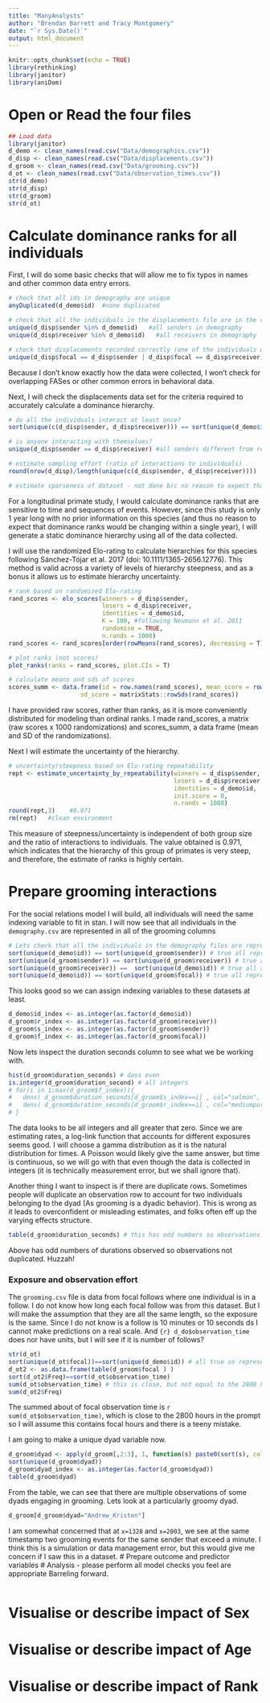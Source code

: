 ```yaml
---
title: "ManyAnalysts"
author: "Brendan Barrett and Tracy Montgomery"
date: "`r Sys.Date()`"
output: html_document
---
```


```r
knitr::opts_chunk$set(echo = TRUE)
library(rethinking)
library(janitor)
library(aniDom)
```

# Open or Read the four files
```r
## Load data
library(janitor)
d_demo <- clean_names(read.csv("Data/demographics.csv"))
d_disp <- clean_names(read.csv("Data/displacements.csv"))
d_groom <- clean_names(read.csv("Data/grooming.csv"))
d_ot <- clean_names(read.csv("Data/observation_times.csv"))
str(d_demo)
str(d_disp)
str(d_groom)
str(d_ot)
```

# Calculate dominance ranks for all individuals

First, I will do some basic checks that will allow me to fix typos in names and other common data entry errors.

```r
# check that all ids in demography are unique
anyDuplicated(d_demo$id)  #none duplicated

# check that all the individuals in the displacements file are in the demography file
unique(d_disp$sender %in% d_demo$id)   #all senders in demography
unique(d_disp$receiver %in% d_demo$id)   #all receivers in demography

# check that displacements recorded correctly (one of the individuals was the subject of the focal follow)
unique(d_disp$focal == d_disp$sender | d_disp$focal == d_disp$receiver)   #all displacements involve a focal animal
```

Because I don't know exactly how the data were collected, I won't check for overlapping FASes or other common errors in behavioral data.

Next, I will check the displacements data set for the criteria required to accurately calculate a dominance hierarchy.

```r
# do all the individuals interact at least once? 
sort(unique(c(d_disp$sender, d_disp$receiver))) == sort(unique(d_demo$id))  #all demography individuals in displacements

# is anyone interacting with themselves?
unique(d_disp$sender == d_disp$receiver) #all senders different from receivers

# estimate sampling effort (ratio of interactions to individuals)
round(nrow(d_disp)/length(unique(c(d_disp$sender, d_disp$receiver))))  #36 (should be at least 10-20)

# estimate sparseness of dataset - not done b/c no reason to expect that simulated data would be too sparse
```

For a longitudinal primate study, I would calculate dominance ranks that are sensitive to time and sequences of events. However, since this study is only 1 year long with no prior information on this species (and thus no reason to expect that dominance ranks would be changing within a single year), I will generate a static dominance hierarchy using all of the data collected.

I will use the randomized Elo-rating to calculate hierarchies for this species following Sánchez-Tójar et al. 2017 (doi: 10.1111/1365-2656.12776). This method is valid across a variety of levels of hierarchy steepness, and as a bonus it allows us to estimate hierarchy uncertainty. 

```r
# rank based on randomized Elo-rating
rand_scores <- elo_scores(winners = d_disp$sender,
                          losers = d_disp$receiver,
                          identities = d_demo$id,
                          K = 100, #following Neumann et al. 2011
                          randomise = TRUE,
                          n.rands = 1000)
rand_scores <- rand_scores[order(rowMeans(rand_scores), decreasing = T),] #order based on final score

# plot ranks (not scores)
plot_ranks(ranks = rand_scores, plot.CIs = T)

# calculate means and sds of scores
scores_summ <- data.frame(id = row.names(rand_scores), mean_score = rowMeans(rand_scores),
                    sd_score = matrixStats::rowSds(rand_scores))
```

I have provided raw scores, rather than ranks, as it is more conveniently distributed for modeling than ordinal ranks. I made rand_scores, a matrix (raw scores x 1000 randomizations) and scores_summ, a data frame (mean and SD of the randomizations).

Next I will estimate the uncertainty of the hierarchy.

```r
# uncertainty/steepness based on Elo-rating repeatability
rept <- estimate_uncertainty_by_repeatability(winners = d_disp$sender,
                                              losers = d_disp$receiver,
                                              identities = d_demo$id,
                                              init.score = 0,
                                              n.rands = 1000)
round(rept,3)    #0.971
rm(rept)   #clean environment
```

This measure of steepness/uncertainty is independent of both group size and the ratio of interactions to individuals. The value obtained is 0.971, which indicates that the hierarchy of this group of primates is very steep, and therefore, the estimate of ranks is highly certain.

# Prepare grooming interactions

For the social relations model I will build, all individuals will need the same indexing variable to fit in stan. I will now see that all individuals in the `demography.csv` are represented in all of the grooming columns
```r
# Lets check that all the individuals in the demography files are represented in the sender and reciever component of the grooming data
sort(unique(d_demo$id)) == sort(unique(d_groom$sender)) # true all represented
sort(unique(d_groom$sender)) == sort(unique(d_groom$receiver)) # true all represented
sort(unique(d_groom$receiver)) ==  sort(unique(d_demo$id)) # true all represented
sort(unique(d_demo$id)) == sort(unique(d_groom$focal)) # true all represented

```
This looks good so we can assign indexing variables to these datasets at least.
```r
d_demo$id_index <- as.integer(as.factor(d_demo$id))
d_groom$r_index <- as.integer(as.factor(d_groom$receiver))
d_groom$s_index <- as.integer(as.factor(d_groom$sender))
d_groom$f_index <- as.integer(as.factor(d_groom$focal))
```

Now lets inspect the duration seconds column to see what we be working with.

```r
hist(d_groom$duration_seconds) # dass even
is.integer(d_groom$duration_second) # all integers
# for(i in 1:max(d_groom$f_index)){
#   dens( d_groom$duration_seconds[d_groom$s_index==i] , col="salmon", xlim=range(d_groom$duration_seconds) )
#   dens( d_groom$duration_seconds[d_groom$r_index==i] , col="mediumpurple3" , add=TRUE)
# }
```
The data looks to be all integers and all greater that zero. 
Since we are estimating rates, a log-link function that accounts for different exposures seems good.
I will choose a gamma distribution as it is the natural distribution for times.
A Poisson would likely give the same answer, but time is continuous, so we will go with that even though the data is collected in integers (it is technically measurement error, but we shall ignore that).

Another thing I want to inspect is if there are duplicate rows.
Sometimes people will duplicate an observation row to account for two individuals belonging to the dyad (As grooming is a dyadic behavior). This is wrong as it leads to overconfident or misleading estimates, and folks often eff up the varying effects structure.

```r
table(d_groom$duration_seconds) # this has odd numbers so observations not duplicated
```
Above has odd numbers of durations observed so observations not duplicated.
Huzzah!

### Exposure and observation effort
The `grooming.csv` file is data from focal follows where one individual is in a follow.
I do not know how long each focal follow was from this dataset.
But I will make the assumption that they are all the same length, so the exposure is the same.
Since I do not know is a follow is 10 minutes or 10 seconds ds I cannot make predictions on a real scale.
And `{r} d_do$observation_time` does nor have units, but I will see if it is number of follows?

```r
str(d_ot)
sort(unique(d_ot$focal))==sort(unique(d_demo$id)) # all true so represented
d_ot2 <- as.data.frame(table(d_groom$focal ) )
sort(d_ot2$Freq)==sort(d_ot$observation_time)
sum(d_ot$observation_time) # this is close, but not equal to the 2800 hours, so i will assume observation time is number of hours
sum(d_ot2$Freq)
```
The summed about of focal observation time is `r sum(d_ot$observation_time)`, which is close to the 2800 hours in the prompt so I will assume this contains focal hours and there is a teeny mistake.


I am going to make a unique dyad variable now.
```r
d_groom$dyad <- apply(d_groom[,2:3], 1, function(s) paste0(sort(s), collapse='_'))
sort(unique(d_groom$dyad))
d_groom$dyad_index <- as.integer(as.factor(d_groom$dyad))
table(d_groom$dyad)
```
From the table, we can see that there are multiple observations of some dyads engaging in grooming.
Lets look at a particularly groomy dyad.
```r
d_groom[d_groom$dyad="Andrew_Kristen"]
```
I am somewhat concerned that at `x=1328` and `x=2003`, we see at the same timestamp two grooming events for the same sender that exceed a minute. 
I think this is a simulation or data management error, but this would give me concern if I saw this in a dataset.
# Prepare outcome and predictor variables
# Analysis - please perform all model checks you feel are appropriate
Barreling forward.
```r

```
# Visualise or describe impact of Sex
# Visualise or describe impact of Age
# Visualise or describe impact of Rank
